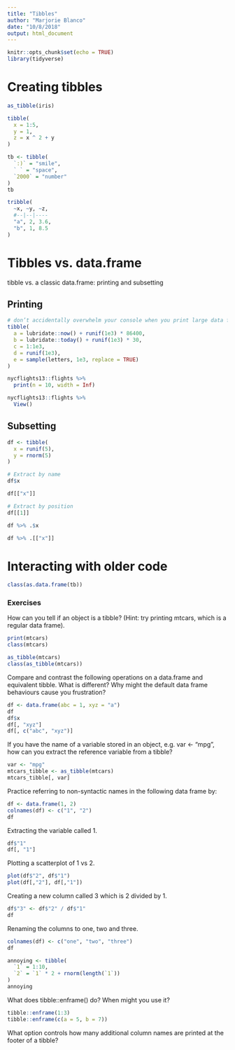 ```yaml
---
title: "Tibbles"
author: "Marjorie Blanco"
date: "10/8/2018"
output: html_document
---
```


```r
knitr::opts_chunk$set(echo = TRUE)
library(tidyverse)
```

# Creating tibbles

```r
as_tibble(iris)

tibble(
  x = 1:5, 
  y = 1, 
  z = x ^ 2 + y
)

tb <- tibble(
  `:)` = "smile", 
  ` ` = "space",
  `2000` = "number"
)
tb

tribble(
  ~x, ~y, ~z,
  #--|--|----
  "a", 2, 3.6,
  "b", 1, 8.5
)
```

# Tibbles vs. data.frame

tibble vs. a classic data.frame: printing and subsetting

## Printing

```r
# don’t accidentally overwhelm your console when you print large data frames
tibble(
  a = lubridate::now() + runif(1e3) * 86400,
  b = lubridate::today() + runif(1e3) * 30,
  c = 1:1e3,
  d = runif(1e3),
  e = sample(letters, 1e3, replace = TRUE)
)

nycflights13::flights %>% 
  print(n = 10, width = Inf)

nycflights13::flights %>% 
  View()
```

## Subsetting

```r
df <- tibble(
  x = runif(5),
  y = rnorm(5)
)

# Extract by name
df$x

df[["x"]]

# Extract by position
df[[1]]

df %>% .$x

df %>% .[["x"]]
```

# Interacting with older code

```r
class(as.data.frame(tb))


```

### Exercises

How can you tell if an object is a tibble? (Hint: try printing mtcars, which is a regular data frame).

```r
print(mtcars)
class(mtcars)

as_tibble(mtcars)
class(as_tibble(mtcars))
```


Compare and contrast the following operations on a data.frame and equivalent tibble. What is different? Why might the default data frame behaviours cause you frustration?

```r
df <- data.frame(abc = 1, xyz = "a")
df
df$x
df[, "xyz"]
df[, c("abc", "xyz")]
```

If you have the name of a variable stored in an object, e.g. var <- "mpg", how can you extract the reference variable from a tibble?

```r
var <- "mpg"
mtcars_tibble <- as_tibble(mtcars)
mtcars_tibble[, var]
```

Practice referring to non-syntactic names in the following data frame by:

```r
df <- data.frame(1, 2)
colnames(df) <- c("1", "2")
df
```

Extracting the variable called 1.

```r
df$"1"
df[, "1"]
```

Plotting a scatterplot of 1 vs 2.

```r
plot(df$"2", df$"1")
plot(df[,"2"], df[,"1"])
```

Creating a new column called 3 which is 2 divided by 1.

```r
df$"3" <- df$"2" / df$"1"
df
```

Renaming the columns to one, two and three.

```r
colnames(df) <- c("one", "two", "three")
df
```
```r
annoying <- tibble(
  `1` = 1:10,
  `2` = `1` * 2 + rnorm(length(`1`))
)
annoying
```

What does tibble::enframe() do? When might you use it?

```r
tibble::enframe(1:3)
tibble::enframe(c(a = 5, b = 7))
```

What option controls how many additional column names are printed at the footer of a tibble?
